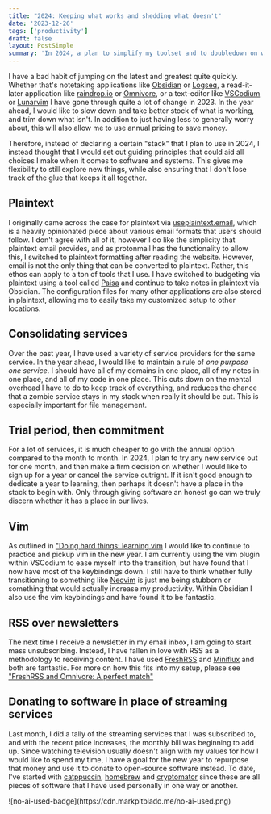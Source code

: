 ```yaml
---
title: "2024: Keeping what works and shedding what doesn't"
date: '2023-12-26'
tags: ['productivity']
draft: false
layout: PostSimple
summary: 'In 2024, a plan to simplify my toolset and to doubledown on what has a proven track-record'
---
```


I have a bad habit of jumping on the latest and greatest quite quickly. Whether that's notetaking applications like [Obsidian](https://obisidian.md) or [Logseq](https://logseq.com), a read-it-later application like [raindrop.io](https://raindrop.io) or [Omnivore](https://omnivore.app), or a text-editor like [VSCodium](https://vscodium.com) or [Lunarvim](https://lunarvim.org) I have gone through quite a lot of change in 2023. In the year ahead, I would like to slow down and take better stock of what is working, and trim down what isn't. In addition to just having less to generally worry about, this will also allow me to use annual pricing to save money.

Therefore, instead of declaring a certain "stack" that I plan to use in 2024, I instead thought that I would set out guiding principles that could aid all choices I make when it comes to software and systems. This gives me flexibility to still explore new things, while also ensuring that I don't lose track of the glue that keeps it all together.

## Plaintext

I originally came across the case for plaintext via [useplaintext.email](https://useplaintext.email), which is a heavily opinionated piece about various email formats that users should follow. I don't agree with all of it, however I do like the simplicity that plaintext email provides, and as protonmail has the functionality to allow this, I switched to plaintext formatting after reading the website. However, email is not the only thing that can be converted to plaintext. Rather, this ethos can apply to a ton of tools that I use. I have switched to budgeting via plaintext using a tool called [Paisa](https://paisa.fyi) and continue to take notes in plaintext via Obsidian. The configuration files for many other applications are also stored in plaintext, allowing me to easily take my customized setup to other locations.

## Consolidating services

Over the past year, I have used a variety of service providers for the same service. In the year ahead, I would like to maintain a rule of _one purpose one service_. I should have all of my domains in one place, all of my notes in one place, and all of my code in one place. This cuts down on the mental overhead I have to do to keep track of everything, and reduces the chance that a zombie service stays in my stack when really it should be cut. This is especially important for file management.

## Trial period, then commitment

For a lot of services, it is much cheaper to go with the annual option compared to the month to month. In 2024, I plan to try any new service out for one month, and then make a firm decision on whether I would like to sign up for a year or cancel the service outright. If it isn't good enough to dedicate a year to learning, then perhaps it doesn't have a place in the stack to begin with. Only through giving software an honest go can we truly discern whether it has a place in our lives.

## Vim

As outlined in ["Doing hard things: learning vim](/blog/learning-vim) I would like to continue to practice and pickup vim in the new year. I am currently using the vim plugin within VSCodium to ease myself into the transition, but have found that I now have most of the keybindings down. I still have to think whether fully transitioning to something like [Neovim](https://neovim.io) is just me being stubborn or something that would actually increase my productivity. Within Obsidian I also use the vim keybindings and have found it to be fantastic.

## RSS over newsletters

The next time I receive a newsletter in my email inbox, I am going to start mass unsubscribing. Instead, I have fallen in love with RSS as a methodology to receiving content. I have used [FreshRSS](https://freshrss.org) and [Miniflux](https://miniflux.app) and both are fantastic. For more on how this fits into my setup, please see ["FreshRSS and Omnivore: A perfect match"](/blog/fresh-rss-and-omnivore)

## Donating to software in place of streaming services

Last month, I did a tally of the streaming services that I was subscribed to, and with the recent price increases, the monthly bill was beginning to add up. Since watching television usually doesn't align with my values for how I would like to spend my time, I have a goal for the new year to repurpose that money and use it to donate to open-source software instead. To date, I've started with [catppuccin](https://catppuccin.com), [homebrew](https://homebrew.sh) and [cryptomator](https://cryptomator.org) since these are all pieces of software that I have used personally in one way or another.

<div className="w-32">![no-ai-used-badge](https://cdn.markpitblado.me/no-ai-used.png)</div>
